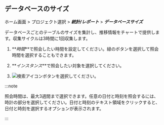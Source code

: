 ## データベースのサイズ

ホーム画面 > プロジェクト選択 > **_統計/レポート_** > **_データベースサイズ_**

データベースごとのテーブルのサイズを集計し、推移情報をチャートで提供します。収集サイクルは3時間に1回収集します。 

<InDoc product='postgresql'>

<ProdImg img='db-database-size.png' desc='데이터베이스 사이즈'/>

</InDoc>

1.  **_時間_**で照会したい時間を設定してください。緑のボタンを選択して照会時間を選択することもできます。

2.  **_インスタンス_**で照会したい対象を選択してください。

3.  ![検索アイコン](/img/ico-btn-search.png)ボタンを選択してください。

:::note

照会時間は、最大3週間まで選択できます。任意の日付と時刻を照会するには、時計の部分を選択してください。日付と時刻のテキスト領域をクリックすると、日付と時刻を選択するオプションが表示されます。

:::

